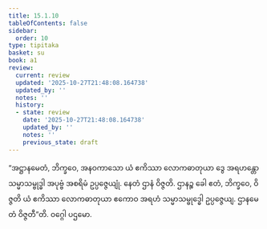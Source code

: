```yaml
---
title: 15.1.10
tableOfContents: false
sidebar:
  order: 10
type: tipitaka
basket: su
book: a1
review:
  current: review
  updated: '2025-10-27T21:48:08.164738'
  updated_by: ''
  notes: ''
  history:
  - state: review
    date: '2025-10-27T21:48:08.164738'
    updated_by: ''
    notes: ''
    previous_state: draft
---
```



<ReviewStatus review={frontmatter.review} showDetails={true} />

<HypothesisAnnotation frontmatter={frontmatter} />

<DynamicBreadcrumb />

<Division number="277" book="a1" e="ch" v="15" p="29">

<Paragraph number="367" book="a1">
“အဋ္ဌာနမေတံ, ဘိက္ခဝေ, အနဝကာသော ယံ ဧကိဿာ လောကဓာတုယာ ဒွေ အရဟန္တော သမ္မာသမ္ဗုဒ္ဓါ အပုဗ္ဗံ အစရိမံ ဥပ္ပဇ္ဇေယျုံ. နေတံ ဌာနံ ဝိဇ္ဇတိ. ဌာနဉ္စ ခေါ ဧတံ, ဘိက္ခဝေ, ဝိဇ္ဇတိ ယံ ဧကိဿာ လောကဓာတုယာ ဧကောဝ အရဟံ သမ္မာသမ္ဗုဒ္ဓေါ ဥပ္ပဇ္ဇေယျ. ဌာနမေတံ ဝိဇ္ဇတီ”တိ.

</Paragraph>
</Division>

<Paragraph number="368" type="center" book="a1">
ဝဂ္ဂေါ ပဌမော.
</Paragraph>